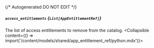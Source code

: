 {/* Autogenerated DO NOT EDIT  */}

##### `access_entitlements` *{`List[AppEntitlementRef]`}*
The list of access entitlements to remove from the catalog.
<Collapsible content={() => import('/content/models/shared/app_entitlement_ref/python.mdx')}>
</Collapsible>

